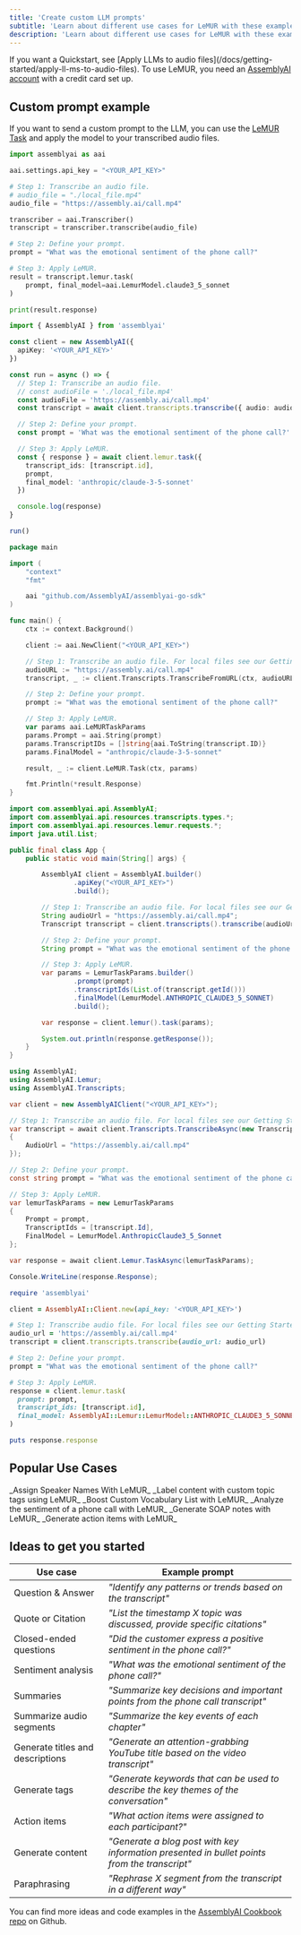 ```yaml
---
title: 'Create custom LLM prompts'
subtitle: 'Learn about different use cases for LeMUR with these examples.'
description: 'Learn about different use cases for LeMUR with these examples.'
---
```







  
<Tip>
If you want a Quickstart, see [Apply LLMs to audio files](/docs/getting-started/apply-ll-ms-to-audio-files).
</Tip>

<Note title="Before you start">
To use LeMUR, you need an <a href="https://www.assemblyai.com/dashboard/signup" target="_blank">AssemblyAI account</a> with a credit card set up.
</Note>





## Custom prompt example

If you want to send a custom prompt to the LLM, you can use the [LeMUR Task](https://assemblyai.com/docs/api-reference/lemur/task) and apply the model to your transcribed audio files.

<Tabs groupId="language">
  <Tab language="python" title="Python" default>

```python {12-13,15-18}
import assemblyai as aai

aai.settings.api_key = "<YOUR_API_KEY>"

# Step 1: Transcribe an audio file.
# audio_file = "./local_file.mp4"
audio_file = "https://assembly.ai/call.mp4"

transcriber = aai.Transcriber()
transcript = transcriber.transcribe(audio_file)

# Step 2: Define your prompt.
prompt = "What was the emotional sentiment of the phone call?"

# Step 3: Apply LeMUR.
result = transcript.lemur.task(
    prompt, final_model=aai.LemurModel.claude3_5_sonnet
)

print(result.response)
```

  </Tab>
  <Tab language="typescript" title="TypeScript">

```ts {13-14,16-21}
import { AssemblyAI } from 'assemblyai'

const client = new AssemblyAI({
  apiKey: '<YOUR_API_KEY>'
})

const run = async () => {
  // Step 1: Transcribe an audio file.
  // const audioFile = './local_file.mp4'
  const audioFile = 'https://assembly.ai/call.mp4'
  const transcript = await client.transcripts.transcribe({ audio: audioFile })

  // Step 2: Define your prompt.
  const prompt = 'What was the emotional sentiment of the phone call?'

  // Step 3: Apply LeMUR.
  const { response } = await client.lemur.task({
    transcript_ids: [transcript.id],
    prompt,
    final_model: 'anthropic/claude-3-5-sonnet'
  })

  console.log(response)
}

run()
```

  </Tab>
  <Tab language="golang" title="Go">

```go {19-20,22-28}
package main

import (
    "context"
    "fmt"

    aai "github.com/AssemblyAI/assemblyai-go-sdk"
)

func main() {
    ctx := context.Background()

    client := aai.NewClient("<YOUR_API_KEY>")

    // Step 1: Transcribe an audio file. For local files see our Getting Started guides.
    audioURL := "https://assembly.ai/call.mp4"
    transcript, _ := client.Transcripts.TranscribeFromURL(ctx, audioURL, nil)

    // Step 2: Define your prompt.
    prompt := "What was the emotional sentiment of the phone call?"

    // Step 3: Apply LeMUR.
    var params aai.LeMURTaskParams
    params.Prompt = aai.String(prompt)
    params.TranscriptIDs = []string{aai.ToString(transcript.ID)}
    params.FinalModel = "anthropic/claude-3-5-sonnet"

    result, _ := client.LeMUR.Task(ctx, params)

    fmt.Println(*result.Response)
}
```

  </Tab>
  <Tab language="java" title="Java">

```java {17-18,20-25}
import com.assemblyai.api.AssemblyAI;
import com.assemblyai.api.resources.transcripts.types.*;
import com.assemblyai.api.resources.lemur.requests.*;
import java.util.List;

public final class App {
    public static void main(String[] args) {

        AssemblyAI client = AssemblyAI.builder()
                .apiKey("<YOUR_API_KEY>")
                .build();

        // Step 1: Transcribe an audio file. For local files see our Getting Started guides.
        String audioUrl = "https://assembly.ai/call.mp4";
        Transcript transcript = client.transcripts().transcribe(audioUrl);

        // Step 2: Define your prompt.
        String prompt = "What was the emotional sentiment of the phone call?";

        // Step 3: Apply LeMUR.
        var params = LemurTaskParams.builder()
                .prompt(prompt)
                .transcriptIds(List.of(transcript.getId()))
                .finalModel(LemurModel.ANTHROPIC_CLAUDE3_5_SONNET)
                .build();

        var response = client.lemur().task(params);

        System.out.println(response.getResponse());
    }
}
```

  </Tab>
  <Tab language="csharp" title="C#">

```csharp {13-14,16-22}
using AssemblyAI;
using AssemblyAI.Lemur;
using AssemblyAI.Transcripts;

var client = new AssemblyAIClient("<YOUR_API_KEY>");

// Step 1: Transcribe an audio file. For local files see our Getting Started guides.
var transcript = await client.Transcripts.TranscribeAsync(new TranscriptParams
{
    AudioUrl = "https://assembly.ai/call.mp4"
});

// Step 2: Define your prompt.
const string prompt = "What was the emotional sentiment of the phone call?";

// Step 3: Apply LeMUR.
var lemurTaskParams = new LemurTaskParams
{
    Prompt = prompt,
    TranscriptIds = [transcript.Id],
    FinalModel = LemurModel.AnthropicClaude3_5_Sonnet
};

var response = await client.Lemur.TaskAsync(lemurTaskParams);

Console.WriteLine(response.Response);
```

  </Tab>
  <Tab language="ruby" title="Ruby">

```ruby {9-10,12-17}
require 'assemblyai'

client = AssemblyAI::Client.new(api_key: '<YOUR_API_KEY>')

# Step 1: Transcribe audio file. For local files see our Getting Started guides.
audio_url = 'https://assembly.ai/call.mp4'
transcript = client.transcripts.transcribe(audio_url: audio_url)

# Step 2: Define your prompt.
prompt = "What was the emotional sentiment of the phone call?"

# Step 3: Apply LeMUR.
response = client.lemur.task(
  prompt: prompt,
  transcript_ids: [transcript.id],
  final_model: AssemblyAI::Lemur::LemurModel::ANTHROPIC_CLAUDE3_5_SONNET
)

puts response.response
```

  </Tab>
</Tabs>




  
## Popular Use Cases

<CardGroup cols={3}>
<Card
  title="Speaker Identification"
  href="https://github.com/AssemblyAI/cookbook/blob/master/lemur/speaker-identification.ipynb"
>
_Assign Speaker Names With LeMUR_
</Card>
<Card
  title="Custom Topic Tags"
  href="https://github.com/AssemblyAI/cookbook/blob/master/lemur/custom-topic-tags.ipynb"
>
_Label content with custom topic tags using LeMUR_
</Card>
<Card
  title="Boost Transcription Accuracy"
  href="https://github.com/AssemblyAI/cookbook/blob/master/lemur/custom-vocab-lemur.ipynb"
>
_Boost Custom Vocabulary List with LeMUR_
</Card>
<Card
  title="Sentiment Analysis"
  href="https://github.com/AssemblyAI/cookbook/blob/master/lemur/call-sentiment-analysis.ipynb"
>
_Analyze the sentiment of a phone call with LeMUR_
</Card>
<Card
  title="SOAP Note Generation"
  href="https://github.com/AssemblyAI/cookbook/blob/master/lemur/soap-note-generation.ipynb"
>
_Generate SOAP notes with LeMUR_
</Card>
<Card
  title="Action Items"
  href="https://github.com/AssemblyAI/cookbook/blob/master/lemur/task-endpoint-action-items.ipynb"
>
_Generate action items with LeMUR_
</Card>
</CardGroup>

## Ideas to get you started

| Use case | Example prompt |
| --- | --- |
| Question & Answer | <i>"Identify any patterns or trends based on the transcript"</i> |
| Quote or Citation | <i>"List the timestamp X topic was discussed, provide specific citations"</i> |
| Closed-ended questions | <i>"Did the customer express a positive sentiment in the phone call?"</i> |
| Sentiment analysis | <i>"What was the emotional sentiment of the phone call?"</i> |
| Summaries | <i>"Summarize key decisions and important points from the phone call transcript"</i> |
| Summarize audio segments | <i>"Summarize the key events of each chapter"</i> |
| Generate titles and descriptions | <i>"Generate an attention-grabbing YouTube title based on the video transcript"</i> |
| Generate tags | <i>"Generate keywords that can be used to describe the key themes of the conversation"</i> |
| Action items | <i>"What action items were assigned to each participant?"</i> |
| Generate content | <i>"Generate a blog post with key information presented in bullet points from the transcript"</i> |
| Paraphrasing | <i>"Rephrase X segment from the transcript in a different way"</i> |

You can find more ideas and code examples in the [AssemblyAI Cookbook repo](https://github.com/AssemblyAI/cookbook) on Github.





